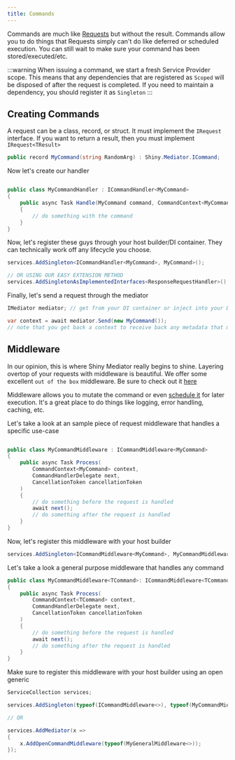 ```yaml
---
title: Commands
---
```



Commands are much like [Requests](./requests) but without the result.  Commands allow you to do things that Requests simply
can't do like deferred or scheduled execution.  You can still wait to make sure your command has been stored/executed/etc.

:::warning
When issuing a command, we start a fresh Service Provider scope.  This means that any dependencies that are registered as `Scoped` will be disposed of after the request is completed.  If you need to maintain a dependency, you should register it as `Singleton`
:::

## Creating Commands
A request can be a class, record, or struct.  It must implement the `IRequest` interface.  If you want to return a result, then you must implement `IRequest<TResult>`

```csharp
public record MyCommand(string RandomArg) : Shiny.Mediator.ICommand;
```

Now let's create our handler

```csharp

public class MyCommandHandler : ICommandHandler<MyCommand>
{
    public async Task Handle(MyCommand command, CommandContext<MyCommand> context, CancellationToken ct)
    {
        // do something with the command
    }
}

```
Now, let's register these guys through your host builder/DI container.  They can technically work off any lifecycle you choose.

```csharp
services.AddSingleton<ICommandHandler<MyCommand>, MyCommand>();

// OR USING OUR EASY EXTENSION METHOD
services.AddSingletonAsImplementedInterfaces<ResponseRequestHandler>();

```

Finally, let's send a request through the mediator

```csharp
IMediator mediator; // get from your DI container or inject into your DI aware component

var context = await mediator.Send(new MyCommand());
// note that you get back a context to receive back any metadata that may have been processed through by middleware or the handler
```

## Middleware

In our opinion, this is where Shiny Mediator really begins to shine.  Layering overtop of your requests with middleware is beautiful.  We offer some excellent `out of the box` middleware.  Be sure to check out it [here](/client/mediator/middleware/)

Middleware allows you to mutate the command or even [schedule it](./middleware/scheduling) for later execution.  It's a great place to do things like logging, error handling, caching, etc.

Let's take a look at an sample piece of request middleware that handles a specific use-case

```csharp

public class MyCommandMiddleware : ICommandMiddleware<MyCommand>
{
    public async Task Process(
        CommandContext<MyCommand> context,
        CommandHandlerDelegate next,
        CancellationToken cancellationToken
    )
    {
        // do something before the request is handled
        await next();
        // do something after the request is handled
    }
}
```

Now, let's register this middleware with your host builder

```csharp
services.AddSingleton<ICommandMiddleware<MyCommand>, MyCommandMiddleware>();
```

Let's take a look a general purpose middleware that handles any command

```csharp
public class MyCommandMiddleware<TCommand>: ICommandMiddleware<TCommand> where TCommand : ICommand
{
    public async Task Process(
        CommandContext<TCommand> context,
        CommandHandlerDelegate next,
        CancellationToken cancellationToken
    )
    {
        // do something before the request is handled
        await next();
        // do something after the request is handled
    }
}
```

Make sure to register this middleware with your host builder using an open generic

```csharp
ServiceCollection services;

services.AddSingleton(typeof(ICommandMiddleware<>), typeof(MyCommandMiddleware<>));

// OR

services.AddMediator(x => 
{
    x.AddOpenCommandMiddleware(typeof(MyGeneralMiddleware<>));
});
```